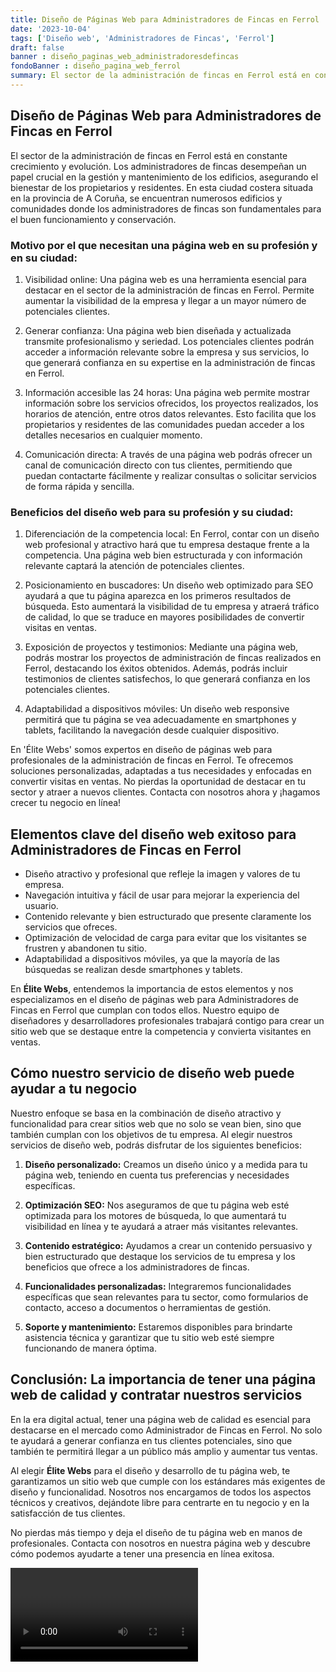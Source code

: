 ```yaml
---
title: Diseño de Páginas Web para Administradores de Fincas en Ferrol
date: '2023-10-04'
tags: ['Diseño web', 'Administradores de Fincas', 'Ferrol']
draft: false
banner : diseño_paginas_web_administradoresdefincas
fondoBanner : diseño_pagina_web_ferrol
summary: El sector de la administración de fincas en Ferrol está en constante crecimiento y evolución. Los administradores de fincas desempeñan un papel crucial en la gestión y mantenimiento de los edificios, asegurando el bienestar de los propietarios y residentes. En esta ciudad costera situada en la provincia de A Coruña, se encuentran numerosos edificios y comunidades donde los administradores de fincas son fundamentales para el buen funcionamiento y conservación.
---
```


## Diseño de Páginas Web para Administradores de Fincas en Ferrol

El sector de la administración de fincas en Ferrol está en constante crecimiento y evolución. Los administradores de fincas desempeñan un papel crucial en la gestión y mantenimiento de los edificios, asegurando el bienestar de los propietarios y residentes. En esta ciudad costera situada en la provincia de A Coruña, se encuentran numerosos edificios y comunidades donde los administradores de fincas son fundamentales para el buen funcionamiento y conservación.

### Motivo por el que necesitan una página web en su profesión y en su ciudad:

1. Visibilidad online: Una página web es una herramienta esencial para destacar en el sector de la administración de fincas en Ferrol. Permite aumentar la visibilidad de la empresa y llegar a un mayor número de potenciales clientes.

2. Generar confianza: Una página web bien diseñada y actualizada transmite profesionalismo y seriedad. Los potenciales clientes podrán acceder a información relevante sobre la empresa y sus servicios, lo que generará confianza en su expertise en la administración de fincas en Ferrol.

3. Información accesible las 24 horas: Una página web permite mostrar información sobre los servicios ofrecidos, los proyectos realizados, los horarios de atención, entre otros datos relevantes. Esto facilita que los propietarios y residentes de las comunidades puedan acceder a los detalles necesarios en cualquier momento.

4. Comunicación directa: A través de una página web podrás ofrecer un canal de comunicación directo con tus clientes, permitiendo que puedan contactarte fácilmente y realizar consultas o solicitar servicios de forma rápida y sencilla.

### Beneficios del diseño web para su profesión y su ciudad:

1. Diferenciación de la competencia local: En Ferrol, contar con un diseño web profesional y atractivo hará que tu empresa destaque frente a la competencia. Una página web bien estructurada y con información relevante captará la atención de potenciales clientes.

2. Posicionamiento en buscadores: Un diseño web optimizado para SEO ayudará a que tu página aparezca en los primeros resultados de búsqueda. Esto aumentará la visibilidad de tu empresa y atraerá tráfico de calidad, lo que se traduce en mayores posibilidades de convertir visitas en ventas.

3. Exposición de proyectos y testimonios: Mediante una página web, podrás mostrar los proyectos de administración de fincas realizados en Ferrol, destacando los éxitos obtenidos. Además, podrás incluir testimonios de clientes satisfechos, lo que generará confianza en los potenciales clientes.

4. Adaptabilidad a dispositivos móviles: Un diseño web responsive permitirá que tu página se vea adecuadamente en smartphones y tablets, facilitando la navegación desde cualquier dispositivo.

En 'Élite Webs' somos expertos en diseño de páginas web para profesionales de la administración de fincas en Ferrol. Te ofrecemos soluciones personalizadas, adaptadas a tus necesidades y enfocadas en convertir visitas en ventas. No pierdas la oportunidad de destacar en tu sector y atraer a nuevos clientes. Contacta con nosotros ahora y ¡hagamos crecer tu negocio en línea!

<GifSeo />

<Cta />

## Elementos clave del diseño web exitoso para Administradores de Fincas en Ferrol

- Diseño atractivo y profesional que refleje la imagen y valores de tu empresa.
- Navegación intuitiva y fácil de usar para mejorar la experiencia del usuario.
- Contenido relevante y bien estructurado que presente claramente los servicios que ofreces.
- Optimización de velocidad de carga para evitar que los visitantes se frustren y abandonen tu sitio.
- Adaptabilidad a dispositivos móviles, ya que la mayoría de las búsquedas se realizan desde smartphones y tablets.

En **Élite Webs**, entendemos la importancia de estos elementos y nos especializamos en el diseño de páginas web para Administradores de Fincas en Ferrol que cumplan con todos ellos. Nuestro equipo de diseñadores y desarrolladores profesionales trabajará contigo para crear un sitio web que se destaque entre la competencia y convierta visitantes en ventas.

## Cómo nuestro servicio de diseño web puede ayudar a tu negocio

Nuestro enfoque se basa en la combinación de diseño atractivo y funcionalidad para crear sitios web que no solo se vean bien, sino que también cumplan con los objetivos de tu empresa. Al elegir nuestros servicios de diseño web, podrás disfrutar de los siguientes beneficios:

1. **Diseño personalizado:** Creamos un diseño único y a medida para tu página web, teniendo en cuenta tus preferencias y necesidades específicas.

2. **Optimización SEO:** Nos aseguramos de que tu página web esté optimizada para los motores de búsqueda, lo que aumentará tu visibilidad en línea y te ayudará a atraer más visitantes relevantes.

3. **Contenido estratégico:** Ayudamos a crear un contenido persuasivo y bien estructurado que destaque los servicios de tu empresa y los beneficios que ofrece a los administradores de fincas.

4. **Funcionalidades personalizadas:** Integraremos funcionalidades específicas que sean relevantes para tu sector, como formularios de contacto, acceso a documentos o herramientas de gestión.

5. **Soporte y mantenimiento:** Estaremos disponibles para brindarte asistencia técnica y garantizar que tu sitio web esté siempre funcionando de manera óptima.

## Conclusión: La importancia de tener una página web de calidad y contratar nuestros servicios

En la era digital actual, tener una página web de calidad es esencial para destacarse en el mercado como Administrador de Fincas en Ferrol. No solo te ayudará a generar confianza en tus clientes potenciales, sino que también te permitirá llegar a un público más amplio y aumentar tus ventas.

Al elegir **Élite Webs** para el diseño y desarrollo de tu página web, te garantizamos un sitio web que cumple con los estándares más exigentes de diseño y funcionalidad. Nosotros nos encargamos de todos los aspectos técnicos y creativos, dejándote libre para centrarte en tu negocio y en la satisfacción de tus clientes.

No pierdas más tiempo y deja el diseño de tu página web en manos de profesionales. Contacta con nosotros en nuestra página web y descubre cómo podemos ayudarte a tener una presencia en línea exitosa.

<Video />

<CtaBot job='Administradores de Fincas' city='Ferrol'/>

<Gmaps query='Ferrol+españa+maps' />